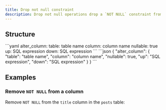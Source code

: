 ```yaml
---
title: Drop not null constraint
description: Drop not null operations drop a `NOT NULL` constraint from a column.
---
```


## Structure

<YamlJsonTabs>
```yaml
alter_column:
  table: table name
  column: column name
  nullable: true
  up: SQL expression
  down: SQL expression
```
```json
{
  "alter_column": {
    "table": "table name",
    "column": "column name",
    "nullable": true,
    "up": "SQL expression",
    "down": "SQL expression"
  }
}
```
</YamlJsonTabs>

## Examples

### Remove `NOT NULL` from a column

Remove `NOT NULL` from the `title` column in the `posts` table:

<ExampleSnippet example="31_unset_not_null.yaml" languange="yaml" />
